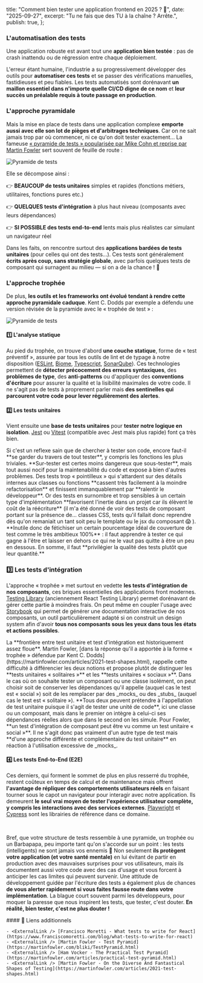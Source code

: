 
  title: "Comment bien tester une application frontend en 2025 ? 🧪",
  date: "2025-09-27",
  excerpt: "Tu ne fais que des TU à la chaîne ? Arrête.",
  publish: true,
};

### L'automatisation des tests

Une application robuste est avant tout une **application bien testée** : pas de crash inattendu ou de régression entre chaque déploiement. 

L'erreur étant humaine, l'industrie a su progressivement développer des outils pour **automatiser ces tests** et se passer des vérifications manuelles, fastidieuses et peu fiables. Les tests automatisés sont dorénavant **un maillon essentiel dans n'importe quelle CI/CD digne de ce nom** et **leur succès un préalable requis à toute passage en production**. 

### L'approche pyramidale

Mais la mise en place de tests dans une application complexe **emporte aussi avec elle son lot de pièges et d'arbitrages techniques**. Car on ne sait jamais trop par où commencer, ni ce qu'on doit tester exactement... La fameuse [« pyramide de tests » popularisée par Mike Cohn et reprise par Martin Fowler](https://martinfowler.com/articles/practical-test-pyramid.html) sert souvent de feuille de route :

<Image src={Pyramid} alt="Pyramide de tests" className="w-[80%] mx-auto my-12" />

Elle se décompose ainsi :

👉 **BEAUCOUP de tests unitaires** simples et rapides (fonctions métiers, utilitaires, fonctions pures etc.)

👉 **QUELQUES tests d'intégration** à plus haut niveau (composants avec leurs dépendances)

👉 **SI POSSIBLE des tests end-to-end** lents mais plus réalistes car simulant un navigateur réel



Dans les faits, on rencontre surtout des **applications bardées de tests unitaires** (pour celles qui ont des tests...). Ces tests sont généralement **écrits après coup, sans stratégie globale**, avec parfois quelques tests de composant qui surnagent au milieu — si on a de la chance ! 🫠

### L'approche trophée

De plus, **les outils et les frameworks ont évolué tendant à rendre cette approche pyramidale caduque**. Kent C. Dodds par exemple a défendu une version révisée de la pyramide avec le « trophée de test » :

<Image src={Comparison} alt="Pyramide de tests" className="w-[80%] mx-auto my-8" />

#### 1️⃣ L'analyse statique

Au pied du trophée, on trouve d'abord **une couche statique**, forme de « test préventif », assurée par tous les outils de lint et de typage à notre disposition ([ESLint](https://eslint.org), [Biome](https://biomejs.dev), [Typescript](https://www.typescriptlang.org), [SonarQube](https://www.sonarsource.com/sem/products/sonarqube)). Ces technologies permettent de **détecter précocement des erreurs syntaxiques**, des **problèmes de type**, des **anti-patterns** ou d'appliquer des **conventions d'écriture** pour assurer la qualité et la lisibilité maximales de votre code. Il ne s'agit pas de tests à proprement parler mais **des sentinelles qui parcourent votre code pour lever régulièrement des alertes**.

#### 2️⃣ Les tests unitaires

Vient ensuite une **base de tests unitaires** pour **tester notre logique en isolation**. [Jest](https://jestjs.io) ou [Vitest](https://vitest.dev) (compatible avec Jest mais plus rapide) font ça très bien. 

<InformationBanner status="warning">
Si c'est un reflexe sain que de chercher à tester son code, encore faut-il **se garder du travers de tout tester**, y compris les fonctions les plus triviales. **Sur-tester est certes moins dangereux que sous-tester**, mais tout aussi nocif pour la maintenabilité du code et expose à bien d'autres problèmes. Des tests trop « pointilleux » qui s'attardent sur des détails internes aux classes ou fonctions **cassent très facilement à la moindre refactorisation** et finissent immanquablement par **ralentir le développeur**. Or des tests en surnombre et trop sensibles à un certain type d'implémentation **favorisent l'inertie dans un projet car ils élèvent le coût de la réécriture** (il m'a été donné de voir des tests de composant portant sur la présence de... classes CSS, tests qu'il fallait donc reprendre dès qu'on remaniait un tant soit peu le template ou le jsx du composant 😱 ). **Inutile donc de fétichiser un certain pourcentage idéal de couverture de test comme le très ambitieux 100%** : il faut apprendre à tester ce qui gagne à l'être et laisser en dehors ce qui ne le vaut pas quitte à être un peu en dessous. En somme, il faut **privilégier la qualité des tests plutôt que leur quantité.** 
</InformationBanner>

### 3️⃣ Les tests d'intégration

L'approche « trophée » met surtout en vedette **les tests d'intégration de nos composants**, ces briques essentielles des applications front modernes. [Testing Library](https://testing-library.com) (anciennement React Testing Library) permet dorénavant de gérer cette partie à moindres frais. On peut même en coupler l'usage avec [Storybook](https://storybook.js.org) qui permet de générer une documentation interactive de nos composants, un outil particulièrement adapté si on construit un design system afin d'avoir **tous nos composants sous les yeux dans tous les états et actions possibles**.

<InformationBanner>
  La **frontière entre test unitaire et test d'intégration est historiquement assez floue**. Martin Fowler, [dans la réponse qu'il a apportée à la forme « trophée » défendue par Kent C. Dodds](https://martinfowler.com/articles/2021-test-shapes.html), rappelle cette difficulté à différencier les deux notions et propose plutôt de distinguer les **tests unitaires « solitaires »** et les **tests unitaires « sociaux »**. Dans le cas où on souhaite tester un composant ou une classe isolément, on peut choisir soit de conserver les dépendances qu'il appelle (auquel cas le test est « social ») soit de les remplacer par des _mocks_ ou des _stubs_ (auquel cas le test est « solitaire »). **Tous deux peuvent prétendre à l'appellation de test unitaire puisque il s'agit de tester une unité de code**, ici une classe ou un composant, mais dans le premier on intègre à celui-ci ses dépendances réelles alors que dans le second on les simule. Pour Fowler, **un test d'intégration de composant peut être vu comme un test unitaire « social »**. Il ne s'agit donc pas vraiment d'un autre type de test mais **d'une approche différente et complémentaire du test unitaire** en réaction à l'utilisation excessive de _mocks_.
</InformationBanner>

#### 4️⃣ Les tests End-to-End (E2E)

Ces derniers, qui forment le sommet de plus en plus resserré du trophée, restent coûteux en temps de calcul et de maintenance mais offrent **l'avantage de répliquer des comportements utilisateurs réels** en faisant tourner sous le capot un navigateur pour interagir avec notre application. Ils demeurent **le seul vrai moyen de tester l'expérience utilisateur complète, y compris les interactions avec des services externes**. [Playwright](https://playwright.dev) et [Cypress](https://www.cypress.io) sont les librairies de référence dans ce domaine.

<br/>

Bref, que votre structure de tests ressemble à une pyramide, un trophée ou un Barbapapa, peu importe tant qu'on s'accorde sur un point : les tests (intelligents) ne sont jamais vos ennemis 🤗 Non seulement **ils protègent votre application (et votre santé mentale)** en lui évitant de partir en production avec des mauvaises surprises pour vos utilisateurs, mais ils documentent aussi votre code avec des cas d'usage et vous forcent à anticiper les cas limites qui peuvent survenir. Une attitude de développement guidée par l'écriture des tests a également plus de chances **de vous alerter rapidement si vous faites fausse route dans votre implémentation**. La blague court souvent parmi les développeurs, pour moquer la paresse que nous inspirent les tests, que tester, c'est douter. **En réalité, bien tester, c'est ne plus douter !**

<div className="useful-links">
    #### 🔗 Liens additionnels

    - <ExternalLink /> [Francisco Moretti - What tests to write for React](https://www.franciscomoretti.com/blog/what-tests-to-write-for-react)
    - <ExternalLink /> [Martin Fowler - Test Pyramid](https://martinfowler.com/bliki/TestPyramid.html)
    - <ExternalLink /> [Ham Vocker - The Practical Test Pyramid](https://martinfowler.com/articles/practical-test-pyramid.html)
    - <ExternalLink /> [Martin Fowler - On the Diverse And Fantastical Shapes of Testing](https://martinfowler.com/articles/2021-test-shapes.html)
</div>